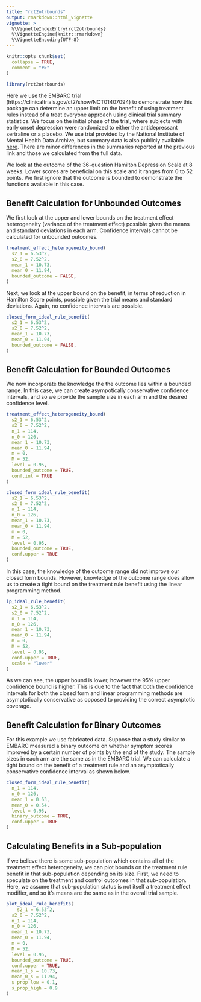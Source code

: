 ```yaml
---
title: "rct2otrbounds"
output: rmarkdown::html_vignette
vignette: >
  %\VignetteIndexEntry{rct2otrbounds}
  %\VignetteEngine{knitr::rmarkdown}
  %\VignetteEncoding{UTF-8}
---
```


```r
knitr::opts_chunk$set(
  collapse = TRUE,
  comment = "#>"
)
```

```r
library(rct2otrbounds)
```

Here we use the EMBARC trial (https://clinicaltrials.gov/ct2/show/NCT01407094) to demonstrate how this package can determine an upper limit on the benefit of using treatment rules instead of a treat everyone approach using clinical trial summary statistics. We focus on the initial phase of the trial, where subjects with early onset depression were randomized to either the antidepressant sertraline or a placebo. We use trial provided by the National Institute of Mental Health Data Archive, but summary data is also publicly available [here](https://clinicaltrials.gov/ct2/show/NCT01407094). There are minor differences in the summaries reported at the previous link and those we calculated from the full data. 

We look at the outcome of the 36-question Hamilton Depression Scale at 8 weeks. Lower scores are beneficial on this scale and it ranges from 0 to 52 points. We first ignore that the outcome is bounded to demonstrate the functions available in this case.

## Benefit Calculation for Unbounded Outcomes

We first look at the upper and lower bounds on the treatment effect heterogeneity (variance of the treatment effect) possible given the means and standard deviations in each arm. Confidence intervals cannot be calculated for unbounded outcomes.

```r
treatment_effect_heterogeneity_bound(
  s2_1 = 6.53^2,
  s2_0 = 7.52^2,
  mean_1 = 10.73,
  mean_0 = 11.94,
  bounded_outcome = FALSE,
)


```

Next, we look at the upper bound on the benefit, in terms of reduction in Hamilton Score points, possible given the trial means and standard deviations. Again, no confidence intervals are possible.

```r

closed_form_ideal_rule_benefit(
  s2_1 = 6.53^2,
  s2_0 = 7.52^2,
  mean_1 = 10.73,
  mean_0 = 11.94,
  bounded_outcome = FALSE,
)

```

## Benefit Calculation for Bounded Outcomes

We now incorporate the knowledge the the outcome lies within a bounded range. In this case, we can create asympotically conservative confidence intervals, and so we provide the sample size in each arm and the desired confidence level. 

```r
treatment_effect_heterogeneity_bound(
  s2_1 = 6.53^2,
  s2_0 = 7.52^2,
  n_1 = 114,
  n_0 = 126,
  mean_1 = 10.73,
  mean_0 = 11.94,
  m = 0,
  M = 52,
  level = 0.95,
  bounded_outcome = TRUE,
  conf.int = TRUE
)


```



```r

closed_form_ideal_rule_benefit(
  s2_1 = 6.53^2,
  s2_0 = 7.52^2,
  n_1 = 114,
  n_0 = 126,
  mean_1 = 10.73,
  mean_0 = 11.94,
  m = 0,
  M = 52,
  level = 0.95,
  bounded_outcome = TRUE,
  conf.upper = TRUE
)

```

In this case, the knowledge of the outcome range did not improve our closed form bounds. However, knowledge of the outcome range does allow us to create a tight bound on the treatment rule benefit using the linear programming method.

```r

lp_ideal_rule_benefit(
  s2_1 = 6.53^2,
  s2_0 = 7.52^2,
  n_1 = 114,
  n_0 = 126,
  mean_1 = 10.73,
  mean_0 = 11.94,
  m = 0,
  M = 52,
  level = 0.95,
  conf.upper = TRUE,
  scale = "lower"
)

```
As we can see, the upper bound is lower, however the 95% upper confidence bound is higher. This is due to the fact that both the confidence intervals for both the closed form and linear programming methods are asymptotically conservative as opposed to providing the correct asymptotic coverage.

## Benefit Calculation for Binary Outcomes

For this example we use fabricated data. Suppose that a study similar to EMBARC measured a binary outcome on whether symptom scores improved by a certain number of points by the end of the study. The sample sizes in each arm are the same as in the EMBARC trial. We can calculate a tight bound on the benefit of a treatment rule and an asymptotically conservative confidence interval as shown below.

```r

closed_form_ideal_rule_benefit(
  n_1 = 114,
  n_0 = 126,
  mean_1 = 0.63,
  mean_0 = 0.54,
  level = 0.95,
  binary_outcome = TRUE,
  conf.upper = TRUE
)

```

## Calculating Benefits in a Sub-population

If we believe there is some sub-population which contains all of the treatment effect heterogeneity, we can plot bounds on the treatment rule benefit in that sub-population depending on its size. First, we need to speculate on the treatment and control outcomes in that sub-population. Here, we assume that sub-population status is not itself a treatment effect modifier, and so it's means are the same as in the overall trial sample.  

```r

plot_ideal_rule_benefits(
    s2_1 = 6.53^2,
  s2_0 = 7.52^2,
  n_1 = 114,
  n_0 = 126,
  mean_1 = 10.73,
  mean_0 = 11.94,
  m = 0,
  M = 52,
  level = 0.95,
  bounded_outcome = TRUE,
  conf.upper = TRUE,
  mean_1_s = 10.73,
  mean_0_s = 11.94, 
  s_prop_low = 0.1,
  s_prop_high = 0.9
)

```


